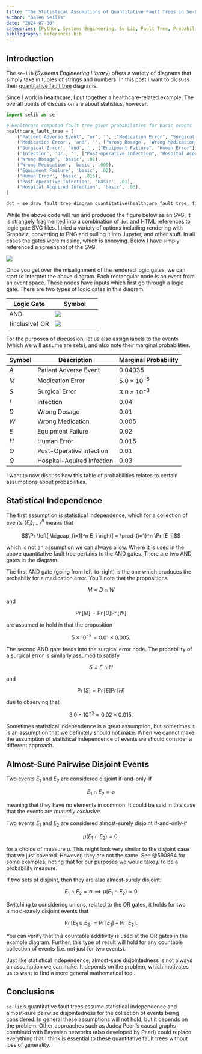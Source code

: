 ```yaml
---
title: "The Statistical Assumptions of Quantitative Fault Trees in Se-Lib"
author: "Galen Seilis"
date: "2024-07-30"
categories: [Python, Systems Engineering, Se-Lib, Fault Tree, Probability, Assumptions, Statistical Independence, Disjoint Sets, Pairwise Disjoint Sets, Almost-Sure Pairwise Disjoint Sets]
bibliography: references.bib
---
```


## Introduction

The `se-lib` (*Systems Engineering Library*) offers a variety of diagrams that simply take in tuples of strings and numbers. In this post I want to dicsuss their [quantitative fault tree](http://se-lib.org/examples.html#quantitative-fault-tree) diagrams.

Since I work in healthcare, I put together a healthcare-related example. The overall points of discussion are about statistics, however. 

```python
import selib as se

# Healthcare computed fault tree given probabilities for basic events
healthcare_fault_tree = [
    ("Patient Adverse Event", "or", '', ["Medication Error", "Surgical Error", "Infection"]),
    ('Medication Error', 'and', '', ['Wrong Dosage', 'Wrong Medication']),
    ('Surgical Error', 'and', '', ["Equipment Failure", "Human Error"]),
    ('Infection', 'or', '', ["Post-operative Infection", "Hospital Acquired Infection"]),
    ('Wrong Dosage', 'basic', .01),
    ('Wrong Medication', 'basic', .005),
    ('Equipment Failure', 'basic', .02),
    ('Human Error', 'basic', .015),
    ('Post-operative Infection', 'basic', .01),
    ('Hospital Acquired Infection', 'basic', .03),
]

dot = se.draw_fault_tree_diagram_quantitative(healthcare_fault_tree, filename="healthcare_quantitative_fault_tree", format="svg")
```

::: {.callout-warning}
While the above code will run and produced the figure below as an SVG, it is strangely fragmented into a combination of `dot` and HTML references to logic gate SVG files. I tried a variety of options including rendering with Graphviz, converting to PNG and pulling it into Jupyter, and other stuff. In all cases the gates were missing, which is annoying. Below I have simply referenced a screenshot of the SVG.
:::

![](example.png)

Once you get over the misalignment of the rendered logic gates, we can start to interpret the above diagram. Each rectangular node is an event from an event space. These nodes have inputs which first go through a logic gate. There are two types of logic gates in this diagram.

| Logic Gate | Symbol |
| --- | --- |
| AND | ![](https://upload.wikimedia.org/wikipedia/commons/b/b9/AND_ANSI_Labelled.svg) | 
| (inclusive) OR | ![](https://upload.wikimedia.org/wikipedia/commons/1/16/OR_ANSI_Labelled.svg) |

For the purposes of discussion, let us also assign labels to the events (which we will assume are sets), and also note their marginal probabilities.

| Symbol | Description | Marginal Probability |
| --- | --- | --- |
| $A$ | Patient Adverse Event | 0.04035 |
| $M$ | Medication Error | $5.0 \times 10^{-5}$ |
| $S$ | Surgical Error | $3.0 \times 10^{-3}$ |
| $I$ | Infection | $0.04$ |
| $D$ | Wrong Dosage | 0.01 |
| $W$ | Wrong Medication | 0.005 |
| $E$ | Equipment Failure | 0.02 |
| $H$ | Human Error | $0.015$ |
| $O$ | Post-Operative Infection | 0.01 |
| $Q$ | Hospital-Aquired Infection | 0.03 |

I want to now discuss how this table of probabilities relates to certain assumptions about probabilities.

## Statistical Independence

The first assumption is statistical independence, which for a collection of events $\{ E_i \}_{i=1}^n$ means that

$$\Pr \left[ \bigcap_{i=1}^n E_i \right] = \prod_{i=1}^n \Pr [E_i]$$

which is not an assumption we can always allow. Where it is used in the above quantitative fault tree pertains to the AND gates. There are two AND gates in the diagram. 

The first AND gate (going from left-to-right) is the one which produces the probabiliy for a medication error. You'll note that the propositions

$$M = D \cap W$$

and

$$\Pr [M] = \Pr [D] \Pr [W]$$

are assumed to hold in that the proposition

$$5 \times 10^{-5} = 0.01 \times 0.005.$$

The second AND gate feeds into the surgical error node. The probability of a surgical error is similarly assumed to satisfy

$$S = E \cap H$$

and 

$$\Pr [S] = \Pr [E] \Pr [H]$$

due to observing that

$$3.0 \times 10^{-3} = 0.02 \times 0.015.$$

Sometimes statistical independence is a great assumption, but sometimes it is an assumption that we definitely should not make. When we cannot make the assumption of statistical independence of events we should consider a different approach.

## Almost-Sure Pairwise Disjoint Events

Two events $E_1$ and $E_2$ are considered disjoint if-and-only-if

$$E_1 \cap E_2 = \emptyset$$

meaning that they have no elements in common. It could be said in this case that the events are *mutually exclusive*.

Two events $E_1$ and $E_2$ are considered almost-surely disjoint if-and-only-if

$$\mu \left( E_1 \cap E_2 \right) = 0.$$

for a choice of measure $\mu$. This might look very similar to the disjoint case that we just covered. However, they are not the same. See @590864 for some examples, noting that for our purposes we would take $\mu$ to be a probability measure.

If two sets of disjoint, then they are also almost-surely disjoint:

$$E_1 \cap E_2 = \emptyset \implies \mu \left( E_1 \cap E_2 \right) = 0$$

Switching to considering unions, related to the OR gates, it holds for two almost-surely disjoint events that

$$\Pr [E_1 \cup E_2] = \Pr [E_1] + \Pr[E_2].$$

You can verify that this countable additivity is used at the OR gates in the example diagram. Further, this type of result will hold for any countable collection of events (i.e. not just for two events).

Just like statistical independence, almost-sure disjointedness is not always an assumption we can make. It depends on the problem, which motivates us to want to find a more general mathematical tool.


## Conclusions

`se-lib`'s quantitative fault trees assume statistical independence and almost-sure pairwise disjointedness for the collection of events being considered. In general these assumptions will not hold, but it depends on the problem. Other approaches such as Judea Pearl's causal graphs combined with Bayesian networks (also developed by Pearl) could replace everything that I think is essential to these quantitative fault trees without loss of generality.

